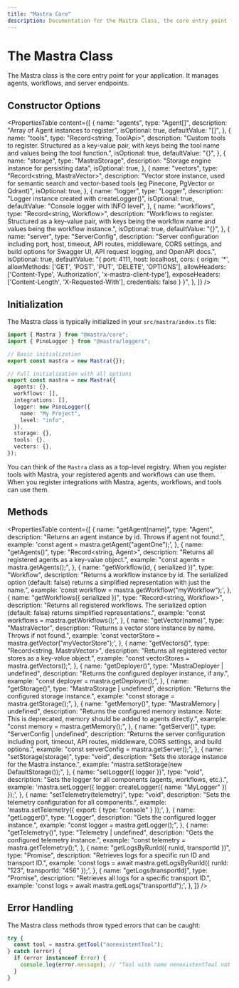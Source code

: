 ```yaml
---
title: "Mastra Core"
description: Documentation for the Mastra Class, the core entry point for managing agents, workflows, and server endpoints.
---
```


# The Mastra Class

The Mastra class is the core entry point for your application. It manages agents, workflows, and server endpoints.

## Constructor Options

<PropertiesTable
  content={[
    {
      name: "agents",
      type: "Agent[]",
      description: "Array of Agent instances to register",
      isOptional: true,
      defaultValue: "[]",
    },
    {
      name: "tools",
      type: "Record<string, ToolApi>",
      description:
        "Custom tools to register. Structured as a key-value pair, with keys being the tool name and values being the tool function.",
      isOptional: true,
      defaultValue: "{}",
    },
    {
      name: "storage",
      type: "MastraStorage",
      description: "Storage engine instance for persisting data",
      isOptional: true,
    },
    {
      name: "vectors",
      type: "Record<string, MastraVector>",
      description:
        "Vector store instance, used for semantic search and vector-based tools (eg Pinecone, PgVector or Qdrant)",
      isOptional: true,
    },
    {
      name: "logger",
      type: "Logger",
      description: "Logger instance created with createLogger()",
      isOptional: true,
      defaultValue: "Console logger with INFO level",
    },
    {
      name: "workflows",
      type: "Record<string, Workflow>",
      description:
        "Workflows to register. Structured as a key-value pair, with keys being the workflow name and values being the workflow instance.",
      isOptional: true,
      defaultValue: "{}",
    },
    {
      name: "server",
      type: "ServerConfig",
      description:
        "Server configuration including port, host, timeout, API routes, middleware, CORS settings, and build options for Swagger UI, API request logging, and OpenAPI docs.",
      isOptional: true,
      defaultValue:
        "{ port: 4111, host: localhost,  cors: { origin: '*', allowMethods: ['GET', 'POST', 'PUT', 'DELETE', 'OPTIONS'], allowHeaders: ['Content-Type', 'Authorization', 'x-mastra-client-type'], exposeHeaders: ['Content-Length', 'X-Requested-With'], credentials: false } }",
    },
  ]}
/>

## Initialization

The Mastra class is typically initialized in your `src/mastra/index.ts` file:

```typescript copy filename=src/mastra/index.ts
import { Mastra } from "@mastra/core";
import { PinoLogger } from "@mastra/loggers";

// Basic initialization
export const mastra = new Mastra({});

// Full initialization with all options
export const mastra = new Mastra({
  agents: {},
  workflows: [],
  integrations: [],
  logger: new PinoLogger({
    name: "My Project",
    level: "info",
  }),
  storage: {},
  tools: {},
  vectors: {},
});
```

You can think of the `Mastra` class as a top-level registry. When you register tools with Mastra, your registered agents and workflows can use them. When you register integrations with Mastra, agents, workflows, and tools can use them.

## Methods

<PropertiesTable
  content={[
    {
      name: "getAgent(name)",
      type: "Agent",
      description:
        "Returns an agent instance by id. Throws if agent not found.",
      example: 'const agent = mastra.getAgent("agentOne");',
    },
    {
      name: "getAgents()",
      type: "Record<string, Agent>",
      description: "Returns all registered agents as a key-value object.",
      example: "const agents = mastra.getAgents();",
    },
    {
      name: "getWorkflow(id, { serialized })",
      type: "Workflow",
      description:
        "Returns a workflow instance by id. The serialized option (default: false) returns a simplified representation with just the name.",
      example: 'const workflow = mastra.getWorkflow("myWorkflow");',
    },
    {
      name: "getWorkflows({ serialized })",
      type: "Record<string, Workflow>",
      description:
        "Returns all registered workflows. The serialized option (default: false) returns simplified representations.",
      example: "const workflows = mastra.getWorkflows();",
    },
    {
      name: "getVector(name)",
      type: "MastraVector",
      description:
        "Returns a vector store instance by name. Throws if not found.",
      example: 'const vectorStore = mastra.getVector("myVectorStore");',
    },
    {
      name: "getVectors()",
      type: "Record<string, MastraVector>",
      description:
        "Returns all registered vector stores as a key-value object.",
      example: "const vectorStores = mastra.getVectors();",
    },
    {
      name: "getDeployer()",
      type: "MastraDeployer | undefined",
      description: "Returns the configured deployer instance, if any.",
      example: "const deployer = mastra.getDeployer();",
    },
    {
      name: "getStorage()",
      type: "MastraStorage | undefined",
      description: "Returns the configured storage instance.",
      example: "const storage = mastra.getStorage();",
    },
    {
      name: "getMemory()",
      type: "MastraMemory | undefined",
      description:
        "Returns the configured memory instance. Note: This is deprecated, memory should be added to agents directly.",
      example: "const memory = mastra.getMemory();",
    },
    {
      name: "getServer()",
      type: "ServerConfig | undefined",
      description:
        "Returns the server configuration including port, timeout, API routes, middleware, CORS settings, and build options.",
      example: "const serverConfig = mastra.getServer();",
    },
    {
      name: "setStorage(storage)",
      type: "void",
      description: "Sets the storage instance for the Mastra instance.",
      example: "mastra.setStorage(new DefaultStorage());",
    },
    {
      name: "setLogger({ logger })",
      type: "void",
      description:
        "Sets the logger for all components (agents, workflows, etc.).",
      example:
        'mastra.setLogger({ logger: createLogger({ name: "MyLogger" }) });',
    },
    {
      name: "setTelemetry(telemetry)",
      type: "void",
      description: "Sets the telemetry configuration for all components.",
      example: 'mastra.setTelemetry({ export: { type: "console" } });',
    },
    {
      name: "getLogger()",
      type: "Logger",
      description: "Gets the configured logger instance.",
      example: "const logger = mastra.getLogger();",
    },
    {
      name: "getTelemetry()",
      type: "Telemetry | undefined",
      description: "Gets the configured telemetry instance.",
      example: "const telemetry = mastra.getTelemetry();",
    },
    {
      name: "getLogsByRunId({ runId, transportId })",
      type: "Promise<any>",
      description: "Retrieves logs for a specific run ID and transport ID.",
      example:
        'const logs = await mastra.getLogsByRunId({ runId: "123", transportId: "456" });',
    },
    {
      name: "getLogs(transportId)",
      type: "Promise<any>",
      description: "Retrieves all logs for a specific transport ID.",
      example: 'const logs = await mastra.getLogs("transportId");',
    },
  ]}
/>

## Error Handling

The Mastra class methods throw typed errors that can be caught:

```typescript copy
try {
  const tool = mastra.getTool("nonexistentTool");
} catch (error) {
  if (error instanceof Error) {
    console.log(error.message); // "Tool with name nonexistentTool not found"
  }
}
```
